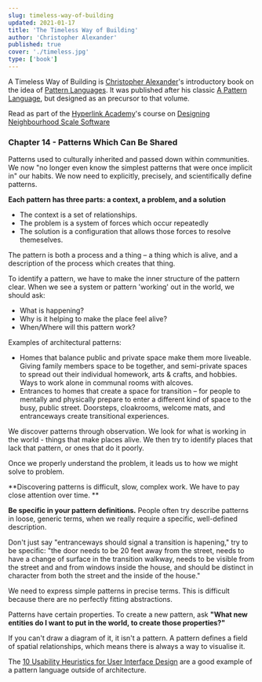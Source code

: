 ```yaml
---
slug: timeless-way-of-building
updated: 2021-01-17
title: 'The Timeless Way of Building'
author: 'Christopher Alexander'
published: true
cover: './timeless.jpg'
type: ['book']
---
```


<SimpleCard width="760px">

A Timeless Way of Building is [Christopher Alexander](https://en.wikipedia.org/wiki/Christopher_Alexander)'s introductory book on the idea of [Pattern Languages](./pattern-languages). It was published after his classic [A Pattern Language](https://www.librarything.com/work/333), but designed as an precursor to that volume.

Read as part of the [Hyperlink Academy](https://hyperlink.academy/)'s course on [Designing Neighbourhood Scale Software](https://hyperlink.academy/courses/design-neighborhood-scale-software/50)

</SimpleCard>

### Chapter 14 - Patterns Which Can Be Shared

Patterns used to culturally inherited and passed down within communities. We now "no longer even know the simplest patterns that were once implicit in" our habits. We now need to explicitly, precisely, and scientifically define patterns.

**Each pattern has three parts: a context, a problem, and a solution**
- The context is a set of relationships.
- The problem is a system of forces which occur repeatedly
- The solution is a configuration that allows those forces to resolve themeselves.

The pattern is both a process and a thing – a thing which is alive, and a description of the process which creates that thing.

To identify a pattern, we have to make the inner structure of the pattern clear. When we see a system or pattern 'working' out in the world, we should ask:
- What is happening?
- Why is it helping to make the place feel alive?
- When/Where will this pattern work?

Examples of architectural patterns:
- Homes that balance public and private space make them more liveable. Giving family members space to be together, and semi-private spaces to spread out their individual homework, arts & crafts, and hobbies. Ways to work alone in communal rooms with alcoves.
- Entrances to homes that create a space for transition – for people to mentally and physically prepare to enter a different kind of space to the busy, public street. Doorsteps, cloakrooms, welcome mats, and entranceways create transitional experiences.

We discover patterns through observation. We look for what is working in the world - things that make places alive. We then try to identify places that lack that pattern, or ones that do it poorly.

Once we properly understand the problem, it leads us to how we might solve to problem.

**Discovering patterns is difficult, slow, complex work. We have to pay close attention over time. **

**Be specific in your pattern definitions.** People often try describe patterns in loose, generic terms, when we really require a specific, well-defined description.

Don't just say "entranceways should signal a transition is hapening," try to be specific: "the door needs to be 20 feet away from the street, needs to have a change of surface in the transition walkway, needs to be visible from the street and and from windows inside the house, and should be distinct in character from both the street and the inside of the house."

We need to express simple patterns in precise terms. This is difficult because there are no perfectly fitting abstractions.

Patterns have certain properties. To create a new pattern, ask **"What new entities do I want to put in the world, to create those properties?"**

If you can't draw a diagram of it, it isn't a pattern. A pattern defines a field of spatial relationships, which means there is always a way to visualise it.

The [10 Usability Heuristics for User Interface Design](https://www.nngroup.com/articles/ten-usability-heuristics) are a good example of a pattern language outside of architecture.

